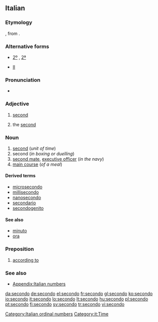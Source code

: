 ==Italian==
{{ordinalbox|it|1st|2nd|3rd|primo|terzo|card=due}}

===Etymology===
{{etyl|la|it}} {{term|secundus||he who [[follow]]s, second}}, from {{term|sequor||to follow}}.

===Alternative forms===
* {{qualifier|abbreviation}} [[2º]] {{m}}, [[2ª]] {{f}}
* {{sense|in names of monarchs and popes|the second}} {{qualifier|abbreviation}} [[II]]

===Pronunciation===
* {{IPA|lang=it|/seˈkondo/}}

===Adjective===
{{it-adj|second}}

# {{context|before the noun}} [[second]]
# {{context|in names of monarchs and popes|after the name}} the [[second]]

===Noun===
{{it-noun|second|m|o|i}}

# [[second]] (''unit of time'')
# second (''in boxing or duelling'')
# [[second mate]], [[executive officer]] (''in the navy'')
# [[main course]] (''of a meal'')

====Derived terms====
* [[microsecondo]]
* [[millisecondo]]
* [[nanosecondo]]
* [[secondario]]
* [[secondogenito]]

====See also====
* [[minuto]]
* [[ora]]

===Preposition===
{{infl|it|preposition}}

# [[according to]]

===See also===
* [[Appendix:Italian numbers]]

[[Category:Italian ordinal numbers]]
[[Category:it:Time]]

[[da:secondo]]
[[de:secondo]]
[[el:secondo]]
[[fr:secondo]]
[[gl:secondo]]
[[ko:secondo]]
[[io:secondo]]
[[it:secondo]]
[[lo:secondo]]
[[lt:secondo]]
[[hu:secondo]]
[[pl:secondo]]
[[pt:secondo]]
[[fi:secondo]]
[[sv:secondo]]
[[tr:secondo]]
[[vi:secondo]]